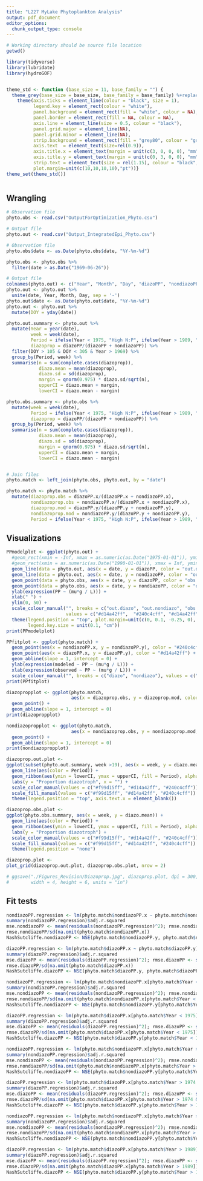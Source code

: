 ```yaml
---
title: "L227 MyLake Phytoplankton Analysis"
output: pdf_document
editor_options: 
  chunk_output_type: console
---
```


```r
# Working directory should be source file location
getwd()

library(tidyverse)
library(lubridate)
library(hydroGOF)


theme_std <- function (base_size = 11, base_family = "") {
  theme_grey(base_size = base_size, base_family = base_family) %+replace% 
    theme(axis.ticks = element_line(colour = "black", size = 1), 
          legend.key = element_rect(colour = "white"), 
          panel.background = element_rect(fill = "white", colour = NA), 
          panel.border = element_rect(fill = NA, colour = NA),
          axis.line = element_line(size = 0.5, colour = "black"),
          panel.grid.major = element_line(NA), 
          panel.grid.minor = element_line(NA), 
          strip.background = element_rect(fill = "grey80", colour = "grey50", size = 0.2),
          axis.text  = element_text(size=rel(0.9)),
          axis.title.x = element_text(margin = unit(c(3, 0, 0, 0), "mm"),size=rel(1)),
          axis.title.y = element_text(margin = unit(c(0, 3, 0, 0), "mm"),size=rel(1), angle = 90),
          strip.text = element_text(size = rel(1.15), colour = "black", face = "bold"),
          plot.margin=unit(c(10,10,10,10),"pt"))}
theme_set(theme_std())



```

## Wrangling
```r

# Observation file
phyto.obs <- read.csv("OutputForOptimization_Phyto.csv")

# Output file
phyto.out <- read.csv("Output_IntegratedEpi_Phyto.csv")

# Observation file
phyto.obs$date <- as.Date(phyto.obs$date, "%Y-%m-%d")

phyto.obs <- phyto.obs %>%
  filter(date > as.Date("1969-06-26"))

# Output file
colnames(phyto.out) <- c("Year", "Month", "Day", "diazoPP", "nondiazoPP")
phyto.out <- phyto.out %>%
  unite(date, Year, Month, Day, sep = '-')
phyto.out$date <- as.Date(phyto.out$date, "%Y-%m-%d")
phyto.out <- phyto.out %>%
  mutate(DOY = yday(date))

phyto.out.summary <- phyto.out %>%
  mutate(Year = year(date),
         week = week(date),
         Period = ifelse(Year < 1975, "High N:P", ifelse(Year > 1989, "P only", "Low N:P")), 
         diazoprop = diazoPP/(diazoPP + nondiazoPP)) %>%
  filter(DOY > 105 & DOY < 305 & Year > 1969) %>%
  group_by(Period, week) %>%
  summarise(n = sum(complete.cases(diazoprop)),
            diazo.mean = mean(diazoprop), 
            diazo.sd = sd(diazoprop), 
            margin = qnorm(0.975) * diazo.sd/sqrt(n), 
            upperCI = diazo.mean + margin,
            lowerCI = diazo.mean - margin)

phyto.obs.summary <- phyto.obs %>%
  mutate(week = week(date),
         Period = ifelse(Year < 1975, "High N:P", ifelse(Year > 1989, "P only", "Low N:P")), 
         diazoprop = diazoPP/(diazoPP + nondiazoPP)) %>%
  group_by(Period, week) %>%
  summarise(n = sum(complete.cases(diazoprop)),
            diazo.mean = mean(diazoprop), 
            diazo.sd = sd(diazoprop), 
            margin = qnorm(0.975) * diazo.sd/sqrt(n), 
            upperCI = diazo.mean + margin,
            lowerCI = diazo.mean - margin)


# Join files
phyto.match <- left_join(phyto.obs, phyto.out, by = "date")

phyto.match <- phyto.match %>%
  mutate(diazoprop.obs = diazoPP.x/(diazoPP.x + nondiazoPP.x),
         nondiazoprop.obs = nondiazoPP.x/(diazoPP.x + nondiazoPP.x),
         diazoprop.mod = diazoPP.y/(diazoPP.y + nondiazoPP.y),
         nondiazoprop.mod = nondiazoPP.y/(diazoPP.y + nondiazoPP.y),
         Period = ifelse(Year < 1975, "High N:P", ifelse(Year > 1989, "P only", "Low N:P")))

```

## Visualizations
```r
PPmodelplot <- ggplot(phyto.out) +
  #geom_rect(xmin = -Inf, xmax = as.numeric(as.Date("1975-01-01")), ymin = -Inf, ymax = Inf, fill = "gray90") +
  #geom_rect(xmin = as.numeric(as.Date("1990-01-01")), xmax = Inf, ymin = -Inf, ymax = Inf, fill = "gray90") +
  geom_line(data = phyto.out, aes(x = date, y = diazoPP, color = "out.diazo"), size = 0.5) +
  geom_line(data = phyto.out, aes(x = date, y = nondiazoPP, color = "out.nondiazo"), size = 0.5) +
  geom_point(data = phyto.obs, aes(x = date, y = diazoPP, color = "obs.diazo"), pch = 19, size = 0.75) +
  geom_point(data = phyto.obs, aes(x = date, y = nondiazoPP, color = "obs.nondiazo"), pch = 19, size = 0.75) +
  ylab(expression(PP ~ (mu*g / L))) +
  xlab(" ") +
  ylim(0, 50) +
  scale_colour_manual("", breaks = c("out.diazo", "out.nondiazo", "obs.diazo", "obs.nondiazo"), 
                      values = c("#d14a42ff",  "#240c4cff", "#d14a42ff",  "#240c4cff")) +
  theme(legend.position = "top", plot.margin=unit(c(0, 0.1, -0.25, 0), "cm"), 
        legend.key.size = unit(0.1, "cm")) 
print(PPmodelplot)

PPfitplot <- ggplot(phyto.match) +
  geom_point(aes(x = nondiazoPP.x, y = nondiazoPP.y), color = "#240c4cff") +
  geom_point(aes(x = diazoPP.x, y = diazoPP.y), color = "#d14a42ff") +
  geom_abline(slope = 1, intercept = 0) +
  ylab(expression(modeled ~ PP ~ (mu*g / L))) +
  xlab(expression(observed ~ PP ~ (mu*g / L))) +
  scale_colour_manual("", breaks = c("diazo", "nondiazo"), values = c("#d14a42ff",  "#240c4cff")) 
print(PPfitplot)

diazopropplot <- ggplot(phyto.match, 
                        aes(x = diazoprop.obs, y = diazoprop.mod, color = Period)) +
  geom_point() +
  geom_abline(slope = 1, intercept = 0)
print(diazopropplot)

nondiazopropplot <- ggplot(phyto.match, 
                        aes(x = nondiazoprop.obs, y = nondiazoprop.mod, color = Month)) +
  geom_point() +
  geom_abline(slope = 1, intercept = 0)
print(nondiazopropplot)

diazoprop.out.plot <-
ggplot(subset(phyto.out.summary, week >19), aes(x = week, y = diazo.mean)) +
  geom_line(aes(color = Period)) +
  geom_ribbon(aes(ymin = lowerCI, ymax = upperCI, fill = Period), alpha = 0.2) +
  labs(y = "Proportion diazotroph", x = "") +
  scale_color_manual(values = c("#f99d15ff", "#d14a42ff", "#240c4cff")) +
  scale_fill_manual(values = c("#f99d15ff", "#d14a42ff", "#240c4cff")) +
  theme(legend.position = "top", axis.text.x = element_blank())

diazoprop.obs.plot <-
ggplot(phyto.obs.summary, aes(x = week, y = diazo.mean)) +
  geom_line(aes(color = Period)) +
  geom_ribbon(aes(ymin = lowerCI, ymax = upperCI, fill = Period), alpha = 0.2) +
  labs(y = "Proportion diazotroph") +
  scale_color_manual(values = c("#f99d15ff", "#d14a42ff", "#240c4cff")) +
  scale_fill_manual(values = c("#f99d15ff", "#d14a42ff", "#240c4cff")) +
  theme(legend.position = "none")

diazoprop.plot <-
plot_grid(diazoprop.out.plot, diazoprop.obs.plot, nrow = 2)

# ggsave("./Figures_Revision/Diazoprop.jpg", diazoprop.plot, dpi = 300, 
#        width = 4, height = 6, units = "in")

```

## Fit tests
```r
nondiazoPP.regression <- lm(phyto.match$nondiazoPP.x ~ phyto.match$nondiazoPP.y)
summary(nondiazoPP.regression)$adj.r.squared
mse.nondiazoPP <- mean(residuals(nondiazoPP.regression)^2); rmse.nondiazoPP <- sqrt(mse.nondiazoPP); rmse.nondiazoPP
rmse.nondiazoPP/sd(na.omit(phyto.match$nondiazoPP.x))
NashSutcliffe.nondiazoPP <- NSE(phyto.match$nondiazoPP.y, phyto.match$nondiazoPP.x); NashSutcliffe.nondiazoPP

diazoPP.regression <- lm(phyto.match$diazoPP.x ~ phyto.match$diazoPP.y)
summary(diazoPP.regression)$adj.r.squared
mse.diazoPP <- mean(residuals(diazoPP.regression)^2); rmse.diazoPP <- sqrt(mse.diazoPP); rmse.diazoPP
rmse.diazoPP/sd(na.omit(phyto.match$diazoPP.x))
NashSutcliffe.diazoPP <- NSE(phyto.match$diazoPP.y, phyto.match$diazoPP.x); NashSutcliffe.diazoPP

nondiazoPP.regression <- lm(phyto.match$nondiazoPP.x[phyto.match$Year < 1975] ~ phyto.match$nondiazoPP.y[phyto.match$Year < 1975])
summary(nondiazoPP.regression)$adj.r.squared
mse.nondiazoPP <- mean(residuals(nondiazoPP.regression)^2); rmse.nondiazoPP <- sqrt(mse.nondiazoPP); rmse.nondiazoPP
rmse.nondiazoPP/sd(na.omit(phyto.match$nondiazoPP.x[phyto.match$Year < 1975]))
NashSutcliffe.nondiazoPP <- NSE(phyto.match$nondiazoPP.y[phyto.match$Year < 1975], phyto.match$nondiazoPP.x[phyto.match$Year < 1975]); NashSutcliffe.nondiazoPP

diazoPP.regression <- lm(phyto.match$diazoPP.x[phyto.match$Year < 1975] ~ phyto.match$diazoPP.y[phyto.match$Year < 1975])
summary(diazoPP.regression)$adj.r.squared
mse.diazoPP <- mean(residuals(diazoPP.regression)^2); rmse.diazoPP <- sqrt(mse.diazoPP); rmse.diazoPP
rmse.diazoPP/sd(na.omit(phyto.match$diazoPP.x[phyto.match$Year < 1975]))
NashSutcliffe.diazoPP <- NSE(phyto.match$diazoPP.y[phyto.match$Year < 1975], phyto.match$diazoPP.x[phyto.match$Year < 1975]); NashSutcliffe.diazoPP

nondiazoPP.regression <- lm(phyto.match$nondiazoPP.x[phyto.match$Year > 1974 & phyto.match$Year < 1990] ~ phyto.match$nondiazoPP.y[phyto.match$Year > 1974 & phyto.match$Year < 1990])
summary(nondiazoPP.regression)$adj.r.squared
mse.nondiazoPP <- mean(residuals(nondiazoPP.regression)^2); rmse.nondiazoPP <- sqrt(mse.nondiazoPP); rmse.nondiazoPP
rmse.nondiazoPP/sd(na.omit(phyto.match$nondiazoPP.x[phyto.match$Year > 1974 & phyto.match$Year < 1990]))
NashSutcliffe.nondiazoPP <- NSE(phyto.match$nondiazoPP.y[phyto.match$Year > 1974 & phyto.match$Year < 1990], phyto.match$nondiazoPP.x[phyto.match$Year > 1974 & phyto.match$Year < 1990]); NashSutcliffe.nondiazoPP

diazoPP.regression <- lm(phyto.match$diazoPP.x[phyto.match$Year > 1974 & phyto.match$Year < 1990] ~ phyto.match$diazoPP.y[phyto.match$Year > 1974 & phyto.match$Year < 1990])
summary(diazoPP.regression)$adj.r.squared
mse.diazoPP <- mean(residuals(diazoPP.regression)^2); rmse.diazoPP <- sqrt(mse.diazoPP); rmse.diazoPP
rmse.diazoPP/sd(na.omit(phyto.match$diazoPP.x[phyto.match$Year > 1974 & phyto.match$Year < 1990]))
NashSutcliffe.diazoPP <- NSE(phyto.match$diazoPP.y[phyto.match$Year > 1974 & phyto.match$Year < 1990], phyto.match$diazoPP.x[phyto.match$Year > 1974 & phyto.match$Year < 1990]); NashSutcliffe.diazoPP

nondiazoPP.regression <- lm(phyto.match$nondiazoPP.x[phyto.match$Year > 1989] ~ phyto.match$nondiazoPP.y[phyto.match$Year > 1989])
summary(nondiazoPP.regression)$adj.r.squared
mse.nondiazoPP <- mean(residuals(nondiazoPP.regression)^2); rmse.nondiazoPP <- sqrt(mse.nondiazoPP); rmse.nondiazoPP
rmse.nondiazoPP/sd(na.omit(phyto.match$nondiazoPP.x[phyto.match$Year > 1989]))
NashSutcliffe.nondiazoPP <- NSE(phyto.match$nondiazoPP.y[phyto.match$Year > 1989], phyto.match$nondiazoPP.x[phyto.match$Year > 1989]); NashSutcliffe.nondiazoPP

diazoPP.regression <- lm(phyto.match$diazoPP.x[phyto.match$Year > 1989] ~ phyto.match$diazoPP.y[phyto.match$Year > 1989])
summary(diazoPP.regression)$adj.r.squared
mse.diazoPP <- mean(residuals(diazoPP.regression)^2); rmse.diazoPP <- sqrt(mse.diazoPP); rmse.diazoPP
rmse.diazoPP/sd(na.omit(phyto.match$diazoPP.x[phyto.match$Year > 1989]))
NashSutcliffe.diazoPP <- NSE(phyto.match$diazoPP.y[phyto.match$Year > 1989], phyto.match$diazoPP.x[phyto.match$Year > 1989]); NashSutcliffe.diazoPP

```

